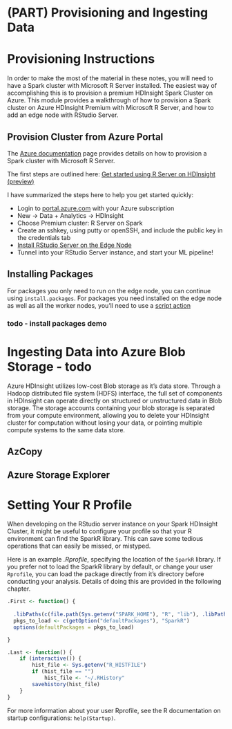 # (PART) Provisioning and Ingesting Data {-}

# Provisioning Instructions

In order to make the most of the material in these notes, you will need to have a Spark cluster with Microsoft R Server installed. The easiest way of accomplishing this is to provision a premium HDInsight Spark Cluster on Azure. This module provides a walkthrough of how to provision a Spark cluster on Azure HDInsight Premium with Microsoft R Server, and how to add an edge node with RStudio Server.

## Provision Cluster from Azure Portal

The [Azure documentation](https://azure.microsoft.com/en-us/documentation/articles/hdinsight-hadoop-r-server-overview/) page provides details on how to provision a Spark cluster with Microsoft R Server.

The first steps are outlined here: [Get started using R Server on HDInsight (preview)](https://azure.microsoft.com/en-us/documentation/articles/hdinsight-hadoop-r-server-get-started/)

I have summarized the steps here to help you get started quickly:

* Login to [portal.azure.com](ms.portal.azure.com) with your Azure subscription
* New -> Data + Analytics -> HDInsight
* Choose Premium cluster: R Server on Spark
* Create an sshkey, using putty or openSSH, and include the public key in the credentials tab
* [Install RStudio Server on the Edge Node](https://azure.microsoft.com/en-us/documentation/articles/hdinsight-hadoop-r-server-install-r-studio/)
* Tunnel into your RStudio Server instance, and start your ML pipeline!

## Installing Packages

For packages you only need to run on the edge node, you can continue using `install.packages`. For packages you need installed on the edge node as well as all the worker nodes, you'll need to use a [script action](https://azure.microsoft.com/en-us/documentation/articles/hdinsight-hadoop-r-server-get-started/#install-r-packages)

### todo - install packages demo

# Ingesting Data into Azure Blob Storage - todo {#ingestion}

Azure HDInsight utilizes low-cost Blob storage as it's data store. Through a Hadoop distributed file system (HDFS) interface, the full set of components in HDInsight can operate directly on structured or unstructured data in Blob storage. The storage accounts containing your blob storage is separated from your compute environment, allowing you to delete your HDInsight cluster for computation without losing your data, or pointing multiple compute systems to the same data store.

## AzCopy

## Azure Storage Explorer

# Setting Your R Profile {#rprofile}

When developing on the RStudio server instance on your Spark HDInsight Cluster, it might be useful to configure your profile so that your R environment can find the SparkR library. This can save some tedious operations that can easily be missed, or mistyped.

Here is an example *.Rprofile*, specifying the location of the `SparkR` library. If you prefer not to load the SparkR library by default, or change your user `Rprofile`, you can load the package directly from it's directory before conducting your analysis. Details of doing this are provided in the following chapter.

```r

.First <- function() {
  
  .libPaths(c(file.path(Sys.getenv("SPARK_HOME"), "R", "lib"), .libPaths()))
  pkgs_to_load <- c(getOption("defaultPackages"), "SparkR")
  options(defaultPackages = pkgs_to_load)

}

.Last <- function() {
    if (interactive()) {
        hist_file <- Sys.getenv("R_HISTFILE")
        if (hist_file == "")
            hist_file <- "~/.RHistory"
        savehistory(hist_file)
    }
}


```


For more information about your user Rprofile, see the R documentation on startup configurations: `help(Startup)`. 
